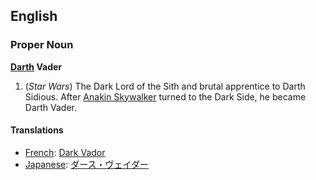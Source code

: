==English==

===Proper Noun===
{{Wikipedia}}
'''[[Darth]] Vader'''

#(''Star Wars'') The Dark Lord of the Sith and brutal apprentice to Darth Sidious.  After [[Anakin Skywalker]] turned to the Dark Side, he became Darth Vader.

====Translations====
*[[French]]: [[Dark Vador]]
*[[Japanese]]: [[ダース・ヴェイダー]]